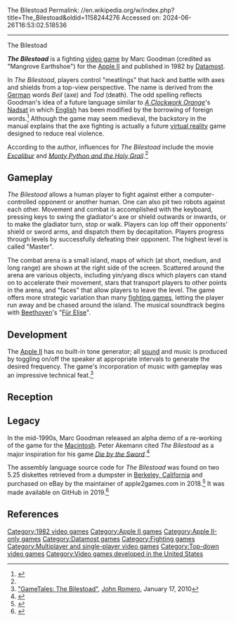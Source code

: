The Bilestoad
Permalink: //en.wikipedia.org/w/index.php?title=The_Bilestoad&oldid=1158244276
Accessed on: 2024-06-26T16:53:02.518536



------
The Bilestoad
{{more citations needed|date=October 2017}}
{{Short description|1982 video game}}
{{Infobox video game
|title = The Bilestoad
|image = The_Bilestoad_Apple_II_Cover_Art.jpg
|caption =
|developer =
|publisher = [[Datamost]]
|designer = Marc Goodman
|engine = 
|released = 1982
|genre = [[Fighting game|Fighting]]
|modes = [[Single-player video game|Single-player]], [[Multiplayer video game|multiplayer]]
|platforms = [[Apple II]]
}}

'''''The Bilestoad''''' is a fighting [[video game]] by Marc Goodman (credited as "Mangrove Earthshoe") for the [[Apple II]] and published in 1982 by [[Datamost]].

In ''The Bilestoad'', players control "meatlings" that hack and battle with axes and shields from a top-view perspective.  The name is derived from the [[German language|German]] words ''Beil'' (axe) and ''Tod'' (death).  The odd spelling reflects Goodman's idea of a future language similar to ''[[A Clockwork Orange (novel)|A Clockwork Orange]]''<nowiki>'</nowiki>s [[Nadsat]] in which [[English language|English]] has been modified by the borrowing of foreign words.<ref name="Marc Goodman">{{cite web|last1=Hague|first1=James|title=Marc Goodman interview|url=https://dadgum.com/halcyon/BOOK/GOODMAN.HTM|website=Halcyon Days: Interviews with Classic Computer and Video Game Programmers|date=1997}}</ref> Although the game may seem medieval, the backstory in the manual explains that the axe fighting is actually a future [[virtual reality]] game designed to reduce real violence.

According to the author, influences for ''The Bilestoad'' include the movie ''[[Excalibur (film)|Excalibur]]'' and ''[[Monty Python and the Holy Grail]]''.<ref name="Marc Goodman"/>

==Gameplay==
''The Bilestoad'' allows a human player to fight against either a computer-controlled opponent or another human. One can also pit two robots against each other.  Movement and combat is accomplished with the keyboard, pressing keys to swing the gladiator's axe or shield outwards or inwards, or to make the gladiator turn, stop or walk.  Players can lop off their opponents' shield or sword arms, and dispatch them by decapitation. Players progress through levels by successfully defeating their opponent. The highest level is called "Master".

The combat arena is a small island, maps of which (at short, medium, and long range) are shown at the right side of the screen.  Scattered around the arena are various objects, including yin/yang discs which players can stand on to accelerate their movement, stars that transport players to other points in the arena, and "faces" that allow players to leave the level.  The game offers more strategic variation than many [[fighting game]]s, letting the player run away and be chased around the island.  The musical soundtrack begins with [[Beethoven]]'s "[[Für Elise]]".

==Development==
The [[Apple II]] has no built-in tone generator; all [[Apple II#Sound|sound]] and music is produced by toggling on/off the speaker at appropriate intervals to generate the desired frequency. The game's incorporation of music with gameplay was an impressive technical feat.<ref>[http://rome.ro/news?tag=the%20bilestoad "GameTales: The Bilestoad"], [[John Romero]], January 17, 2010</ref>

==Reception==
{{Empty section|date=October 2018}}

==Legacy==
In the mid-1990s, Marc Goodman released an alpha demo of a re-working of the game for the [[Macintosh]].{{citation needed|date=October 2011}} Peter Akemann cited ''The Bilestoad'' as a major inspiration for his game ''[[Die by the Sword]]''.<ref>{{cite magazine |title=NG Alphas: Die by the Sword |magazine=[[Next Generation (magazine)|Next Generation]]|issue=33 |publisher=[[Imagine Media]] |date=September 1997|pages=94–95 |url=https://archive.org/details/NEXT_Generation_33/page/n95}}</ref>

The assembly language source code for ''The Bilestoad'' was found on two 5.25 diskettes retrieved from a dumpster in [[Berkeley, California]] and purchased on eBay by the maintainer of apple2games.com in 2018.<ref>{{cite web |last1=Miyares |first1=Dave |title=Developer Disks Retrieved From Dumpster, Purchased on eBay |url=https://twitter.com/Apple2Games/status/1043340704544645123 |publisher=Twitter |access-date=12 September 2021|date=April 20, 2019}}</ref> It was made available on GitHub in 2019.<ref>{{cite web |title=The Bilestoad source code |url=https://github.com/historicalsource/bilestoad-apple2 |website=GitHub}}</ref>

== References ==
{{reflist}}

{{DEFAULTSORT:Bilestoad}}
[[Category:1982 video games]]
[[Category:Apple II games]]
[[Category:Apple II-only games]]
[[Category:Datamost games]]
[[Category:Fighting games]]
[[Category:Multiplayer and single-player video games]]
[[Category:Top-down video games]]
[[Category:Video games developed in the United States]]